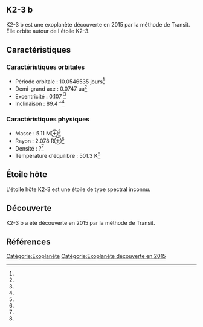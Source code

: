 == K2-3 b ==

{{Infobox Exoplanète
| nom = K2-3 b
| image = 
| légende = 
| étoile = K2-3
| constellation = 
| ascension_droite = 
| déclinaison = 
| distance = ?
| type_spectral = ?
| masse = 5.11 M⊕<ref></ref>
| rayon = 2.078 R⊕<ref></ref>
| densité = ?<ref></ref>
| gravité = ?<ref></ref>
| température = 501.3 K<ref></ref>
| période = 10.0546535 j<ref></ref>
| demi_grand_axe = 0.0747 ua<ref></ref>
| excentricité = 0.107 <ref></ref>
| inclinaison = 89.4 °<ref></ref>
| méthode_découverte = Transit
| date_découverte = 2015
| statut = Confirmée
}}

K2-3 b est une exoplanète découverte en 2015 par la méthode de Transit. Elle orbite autour de l'étoile K2-3.

== Caractéristiques ==

=== Caractéristiques orbitales ===
* Période orbitale : 10.0546535 jours<ref></ref>
* Demi-grand axe : 0.0747 ua<ref></ref>
* Excentricité : 0.107 <ref></ref>
* Inclinaison : 89.4 °<ref></ref>

=== Caractéristiques physiques ===
* Masse : 5.11 M⊕<ref></ref>
* Rayon : 2.078 R⊕<ref></ref>
* Densité : ?<ref></ref>
* Température d'équilibre : 501.3 K<ref></ref>

== Étoile hôte ==

{{Infobox Étoile
| nom = K2-3
| image = 
| légende = 
| constellation = 
| ascension_droite = 
| déclinaison = 
| distance = ?
| type_spectral = ?
| magnitude_absolue = 
| magnitude_apparente = 
| masse = ?<ref></ref>
| rayon = ?<ref></ref>
| température = ?<ref></ref>
| métallicité = ?<ref></ref>
| âge = ?<ref></ref>
}}

L'étoile hôte K2-3 est une étoile de type spectral inconnu.

== Découverte ==

K2-3 b a été découverte en 2015 par la méthode de Transit.

== Références ==
<references />

[[Catégorie:Exoplanète]]
[[Catégorie:Exoplanète découverte en 2015]]
